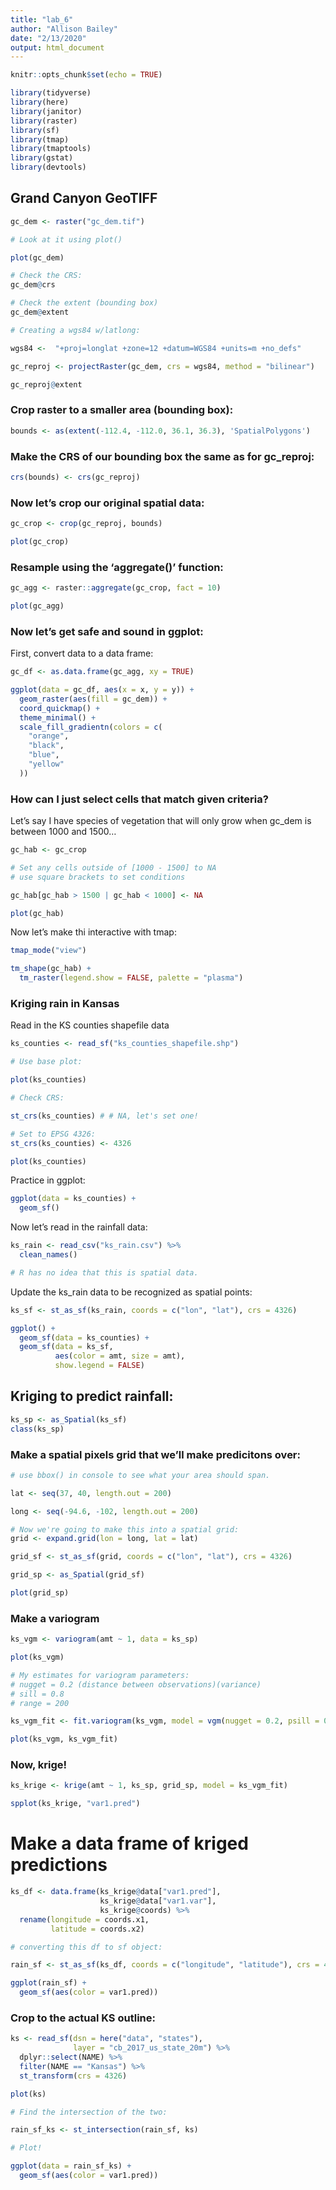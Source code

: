 ```yaml
---
title: "lab_6"
author: "Allison Bailey"
date: "2/13/2020"
output: html_document
---
```


```r
knitr::opts_chunk$set(echo = TRUE)
```

```r
library(tidyverse)
library(here)
library(janitor)
library(raster)
library(sf)
library(tmap)
library(tmaptools)
library(gstat)
library(devtools)
```


## Grand Canyon GeoTIFF

```r
gc_dem <- raster("gc_dem.tif")

# Look at it using plot()

plot(gc_dem)

# Check the CRS:
gc_dem@crs

# Check the extent (bounding box)
gc_dem@extent

# Creating a wgs84 w/latlong:

wgs84 <-  "+proj=longlat +zone=12 +datum=WGS84 +units=m +no_defs"

gc_reproj <- projectRaster(gc_dem, crs = wgs84, method = "bilinear")

gc_reproj@extent
```

### Crop raster to a smaller area (bounding box):

```r

bounds <- as(extent(-112.4, -112.0, 36.1, 36.3), 'SpatialPolygons')

```

### Make the CRS of our bounding box the same as for gc_reproj:
```r
crs(bounds) <- crs(gc_reproj)
```


### Now let's crop our original spatial data:
```r
gc_crop <- crop(gc_reproj, bounds)

plot(gc_crop)
```

### Resample using the 'aggregate()' function:

```r
gc_agg <- raster::aggregate(gc_crop, fact = 10)

plot(gc_agg)
```

### Now let's get safe and sound in ggplot:

First, convert data to a data frame:
```r
gc_df <- as.data.frame(gc_agg, xy = TRUE)

ggplot(data = gc_df, aes(x = x, y = y)) +
  geom_raster(aes(fill = gc_dem)) +
  coord_quickmap() +
  theme_minimal() +
  scale_fill_gradientn(colors = c(
    "orange",
    "black",
    "blue",
    "yellow"
  ))
```

### How can I just select cells that match given criteria?

Let's say I have species of vegetation that will only grow when gc_dem is between 1000 and 1500...

```r
gc_hab <- gc_crop

# Set any cells outside of [1000 - 1500] to NA
# use square brackets to set conditions

gc_hab[gc_hab > 1500 | gc_hab < 1000] <- NA

plot(gc_hab)


```
Now let's make thi interactive with tmap:

```r
tmap_mode("view")

tm_shape(gc_hab) +
  tm_raster(legend.show = FALSE, palette = "plasma")
```

### Kriging rain in Kansas

Read in the KS counties shapefile data

```r
ks_counties <- read_sf("ks_counties_shapefile.shp")

# Use base plot:

plot(ks_counties)

# Check CRS:

st_crs(ks_counties) # # NA, let's set one!

# Set to EPSG 4326:
st_crs(ks_counties) <- 4326

plot(ks_counties)

```

Practice in ggplot:
```r
ggplot(data = ks_counties) +
  geom_sf()
```

Now let's read in the rainfall data:
```r
ks_rain <- read_csv("ks_rain.csv") %>%
  clean_names()

# R has no idea that this is spatial data. 
```

Update the ks_rain data to be recognized as spatial points:
```r
ks_sf <- st_as_sf(ks_rain, coords = c("lon", "lat"), crs = 4326)
```

```r
ggplot() +
  geom_sf(data = ks_counties) +
  geom_sf(data = ks_sf,
          aes(color = amt, size = amt),
          show.legend = FALSE)
```

## Kriging to predict rainfall:

```r
ks_sp <- as_Spatial(ks_sf)
class(ks_sp)
```

### Make a spatial pixels grid that we'll make predicitons over:

```r

# use bbox() in console to see what your area should span.

lat <- seq(37, 40, length.out = 200)

long <- seq(-94.6, -102, length.out = 200)

# Now we're going to make this into a spatial grid:
grid <- expand.grid(lon = long, lat = lat)

grid_sf <- st_as_sf(grid, coords = c("lon", "lat"), crs = 4326)

grid_sp <- as_Spatial(grid_sf)

plot(grid_sp)
```



### Make a variogram

```r
ks_vgm <- variogram(amt ~ 1, data = ks_sp)

plot(ks_vgm)

# My estimates for variogram parameters:
# nugget = 0.2 (distance between observations)(variance)
# sill = 0.8
# range = 200

ks_vgm_fit <- fit.variogram(ks_vgm, model = vgm(nugget = 0.2, psill = 0.8, range = 200, model = "Sph"))

plot(ks_vgm, ks_vgm_fit)
```

### Now, krige!
```r
ks_krige <- krige(amt ~ 1, ks_sp, grid_sp, model = ks_vgm_fit)
```

```r
spplot(ks_krige, "var1.pred")
```

# Make a data frame of kriged predictions
```r
ks_df <- data.frame(ks_krige@data["var1.pred"],
                    ks_krige@data["var1.var"],
                    ks_krige@coords) %>%
  rename(longitude = coords.x1,
         latitude = coords.x2)

# converting this df to sf object:

rain_sf <- st_as_sf(ks_df, coords = c("longitude", "latitude"), crs = 4326)

ggplot(rain_sf) +
  geom_sf(aes(color = var1.pred))
```

### Crop to the actual KS outline:
```r
ks <- read_sf(dsn = here("data", "states"),
              layer = "cb_2017_us_state_20m") %>%
  dplyr::select(NAME) %>%
  filter(NAME == "Kansas") %>%
  st_transform(crs = 4326)

plot(ks)
```

```r
# Find the intersection of the two:

rain_sf_ks <- st_intersection(rain_sf, ks)

# Plot!

ggplot(data = rain_sf_ks) +
  geom_sf(aes(color = var1.pred))
```

